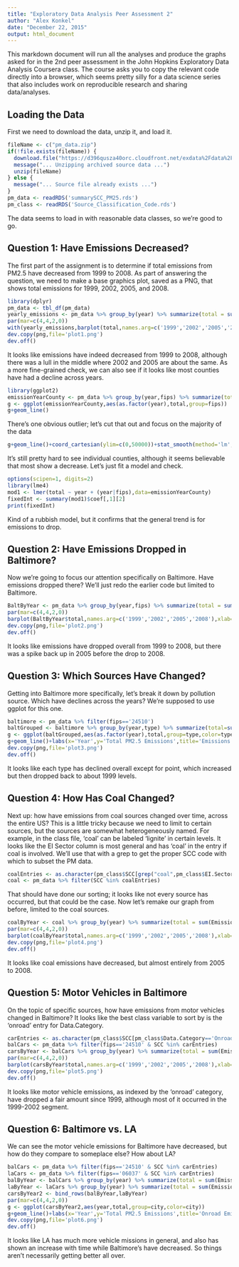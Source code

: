 ```yaml
---
title: "Exploratory Data Analysis Peer Assessment 2"
author: "Alex Konkel"
date: "December 22, 2015"
output: html_document
---
```


This markdown document will run all the analyses and produce the graphs asked for in the 2nd peer assessment in the John Hopkins Exploratory Data Analysis Coursera class.  The course asks you to copy the relevant code directly into a browser, which seems pretty silly for a data science series that also includes work on reproducible research and sharing data/analyses.  

## Loading the Data
First we need to download the data, unzip it, and load it.
``` r
fileName <- c("pm_data.zip")
if(!file.exists(fileName)) {
  download.file("https://d396qusza40orc.cloudfront.net/exdata%2Fdata%2FNEI_data.zip", fileName)
  message("... Unzipping archived source data ...")
  unzip(fileName)
} else {
  message("... Source file already exists ...")
}
pm_data <- readRDS('summarySCC_PM25.rds')
pm_class <- readRDS('Source_Classification_Code.rds')
```
The data seems to load in with reasonable data classes, so we're good to go.

## Question 1: Have Emissions Decreased?
The first part of the assignment is to determine if total emissions from PM2.5 have decreased from 1999 to 2008.  As part of answering the question, we need to make a base graphics plot, saved as a PNG, that shows total emissions for 1999, 2002, 2005, and 2008.  

``` r
library(dplyr)
pm_data <- tbl_df(pm_data)
yearly_emissions <- pm_data %>% group_by(year) %>% summarize(total = sum(Emissions))
par(mar=c(4,4,2,0))
with(yearly_emissions,barplot(total,names.arg=c('1999','2002','2005','2008'),xlab='year',ylab='Total PM2.5 Emissions',col='lightblue',main='Emissions by Year Across the US'))
dev.copy(png,file='plot1.png')
dev.off()
```
It looks like emissions have indeed decreased from 1999 to 2008, although there was a lull in the middle where 2002 and 2005 are about the same.  As a more fine-grained check, we can also see if it looks like most counties have had a decline across years.
``` r
library(ggplot2)
emissionYearCounty <- pm_data %>% group_by(year,fips) %>% summarize(total = sum(Emissions))
g <- ggplot(emissionYearCounty,aes(as.factor(year),total,group=fips))
g+geom_line()
```

There's one obvious outlier; let's cut that out and focus on the majority of the data
``` r
g+geom_line()+coord_cartesian(ylim=c(0,50000))+stat_smooth(method='lm',formula=y~x,se=FALSE)
```

It's still pretty hard to see individual counties, although it seems believable that most show a decrease.  Let's just fit a model and check.
``` r
options(scipen=1, digits=2)
library(lme4)
mod1 <- lmer(total ~ year + (year|fips),data=emissionYearCounty)
fixedInt <- summary(mod1)$coef[,1][2]
print(fixedInt)
```
Kind of a rubbish model, but it confirms that the general trend is for emissions to drop.

## Question 2: Have Emissions Dropped in Baltimore?
Now we're going to focus our attention specifically on Baltimore.  Have emissions dropped there?  We'll just redo the earlier code but limited to Baltimore.
``` r
BaltByYear <- pm_data %>% group_by(year,fips) %>% summarize(total = sum(Emissions)) %>% filter(fips=='24510')
par(mar=c(4,4,2,0))
barplot(BaltByYear$total,names.arg=c('1999','2002','2005','2008'),xlab='year',ylab='Total PM2.5 Emissions',col='lightblue',main='Emissions by Year in Baltimore')
dev.copy(png,file='plot2.png')
dev.off()
```

It looks like emissions have dropped overall from 1999 to 2008, but there was a spike back up in 2005 before the drop to 2008.

## Question 3: Which Sources Have Changed?
Getting into Baltimore more specifically, let's break it down by pollution source.  Which have declines across the years?  We're supposed to use ggplot for this one.
``` r
baltimore <- pm_data %>% filter(fips=='24510')
baltGrouped <- baltimore %>% group_by(year,type) %>% summarize(total=sum(Emissions))
g <- ggplot(baltGrouped,aes(as.factor(year),total,group=type,color=type))
g+geom_line()+labs(x='Year',y='Total PM2.5 Emissions',title='Emissions in Baltimore Over Time by Type')
dev.copy(png,file='plot3.png')
dev.off()
```

It looks like each type has declined overall except for point, which increased but then dropped back to about 1999 levels.

## Question 4: How Has Coal Changed?
Next up: how have emissions from coal sources changed over time, across the entire US?  This is a little tricky because we need to limit to certain sources, but the sources are somewhat heterogeneously named.  For example, in the class file, 'coal' can be labeled 'lignite' in certain levels.  It looks like the EI Sector column is most general and has 'coal' in the entry if coal is involved.  We'll use that with a grep to get the proper SCC code with which to subset the PM data.
``` r
coalEntries <- as.character(pm_class$SCC[grep("coal",pm_class$EI.Sector,ignore.case=TRUE)])
coal <- pm_data %>% filter(SCC %in% coalEntries)
```
That should have done our sorting; it looks like not every source has occurred, but that could be the case.  Now let's remake our graph from before, limited to the coal sources.
``` r
coalByYear <- coal %>% group_by(year) %>% summarize(total = sum(Emissions))
par(mar=c(4,4,2,0))
barplot(coalByYear$total,names.arg=c('1999','2002','2005','2008'),xlab='year',ylab='Total PM2.5 Emissions',col='lightblue',main='Coal Emissions by Year Across the US')
dev.copy(png,file='plot4.png')
dev.off()
```

It looks like coal emissions have decreased, but almost entirely from 2005 to 2008.

## Question 5: Motor Vehicles in Baltimore
On the topic of specific sources, how have emissions from motor vehicles changed in Baltimore? It looks like the best class variable to sort by is the 'onroad' entry for Data.Category.
``` r
carEntries <- as.character(pm_class$SCC[pm_class$Data.Category=='Onroad'])
balCars <- pm_data %>% filter(fips=='24510' & SCC %in% carEntries)
carsByYear <- balCars %>% group_by(year) %>% summarize(total = sum(Emissions))
par(mar=c(4,4,2,0))
barplot(carsByYear$total,names.arg=c('1999','2002','2005','2008'),xlab='year',ylab='Total PM2.5 Emissions',col='lightblue',main='Onroad Emissions by Year in Baltimore')
dev.copy(png,file='plot5.png')
dev.off()
```

It looks like motor vehicle emissions, as indexed by the 'onroad' category, have dropped a fair amount since 1999, although most of it occurred in the 1999-2002 segment.

## Question 6: Baltimore vs. LA
We can see the motor vehicle emissions for Baltimore have decreased, but how do they compare to someplace else?  How about LA?
``` r
balCars <- pm_data %>% filter(fips=='24510' & SCC %in% carEntries)
laCars <- pm_data %>% filter(fips=='06037' & SCC %in% carEntries)
balByYear <- balCars %>% group_by(year) %>% summarize(total = sum(Emissions)) %>% mutate(city=rep('Baltimore',4))
laByYear <- laCars %>% group_by(year) %>% summarize(total = sum(Emissions)) %>% mutate(city=rep('LA',4))
carsByYear2 <- bind_rows(balByYear,laByYear)
par(mar=c(4,4,2,0))
g <- ggplot(carsByYear2,aes(year,total,group=city,color=city))
g+geom_line()+labs(x='Year',y='Total PM2.5 Emissions',title='Onroad Emissions in Baltimore vs. LA')
dev.copy(png,file='plot6.png')
dev.off()
```

It looks like LA has much more vehicle missions in general, and also has shown an increase with time while Baltimore's have decreased.  So things aren't necessarily getting better all over.